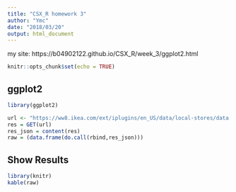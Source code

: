 ```yaml
---
title: "CSX_R homework 3"
author: "Ymc"
date: "2018/03/20"
output: html_document
---
```

my site: https://b04902122.github.io/CSX_R/week_3/ggplot2.html
  
  ```r
knitr::opts_chunk$set(echo = TRUE)
```

## ggplot2

```r
library(ggplot2)

url <- "https://ww8.ikea.com/ext/iplugins/en_US/data/local-stores/data.json"
res = GET(url)
res_json = content(res)
raw = (data.frame(do.call(rbind,res_json)))
```

## Show Results

```r
library(knitr)
kable(raw)
```
